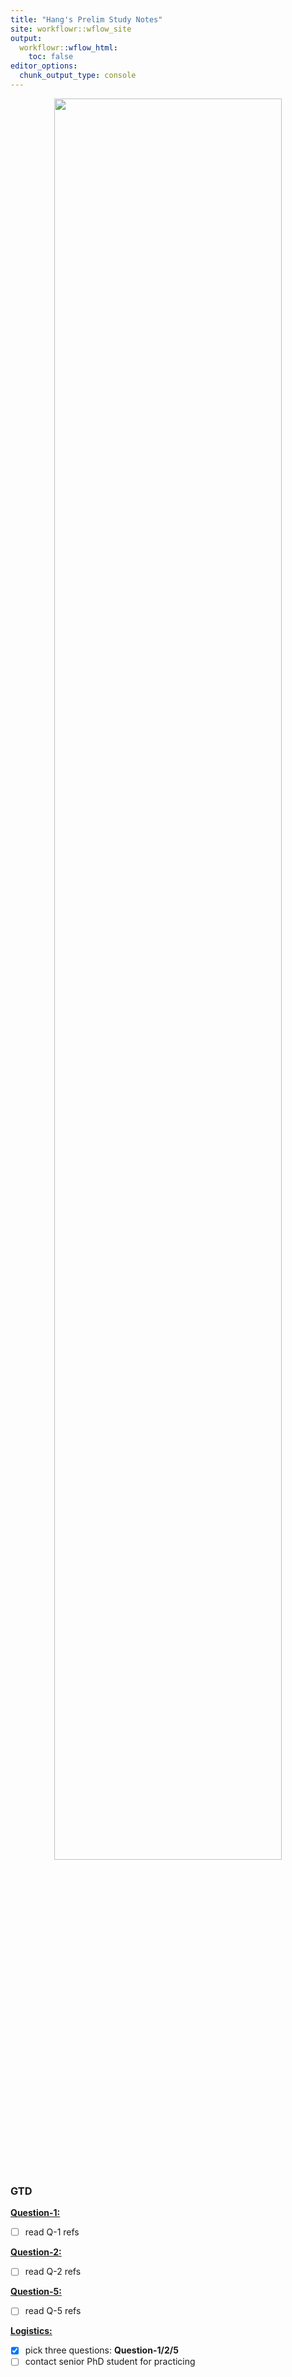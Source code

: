 ```yaml
---
title: "Hang's Prelim Study Notes"
site: workflowr::wflow_site
output:
  workflowr::wflow_html:
    toc: false
editor_options:
  chunk_output_type: console
---
```


<p align="center">
  <img src="https://github.com/chenh19/prelim/raw/main/notes/images/exam.png" width=85%>
</p>


### GTD

[**Question-1: **](https://chenh19.github.io/prelim/question_1.html)  

- [ ] read Q-1 refs


[**Question-2: **](https://chenh19.github.io/prelim/question_2.html)  

- [ ] read Q-2 refs


[**Question-5: **](https://chenh19.github.io/prelim/question_5.html)  

- [ ] read Q-5 refs


[**Logistics: **](https://chenh19.github.io/prelim/misc.html)

- [x] pick three questions: **Question-1/2/5**
- [ ] contact senior PhD student for practicing